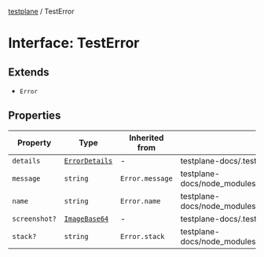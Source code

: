 [testplane](../README.mdx) / TestError

# Interface: TestError

## Extends

- `Error`

## Properties

| Property | Type | Inherited from | Defined in |
| ------ | ------ | ------ | ------ |
| `details` | [`ErrorDetails`](ErrorDetails.mdx) | - | testplane-docs/.testplane/src/types/index.ts:59 |
| `message` | `string` | `Error.message` | testplane-docs/node\_modules/typescript/lib/lib.es5.d.ts:1077 |
| `name` | `string` | `Error.name` | testplane-docs/node\_modules/typescript/lib/lib.es5.d.ts:1076 |
| `screenshot?` | [`ImageBase64`](ImageBase64.mdx) | - | testplane-docs/.testplane/src/types/index.ts:58 |
| `stack?` | `string` | `Error.stack` | testplane-docs/node\_modules/typescript/lib/lib.es5.d.ts:1078 |
